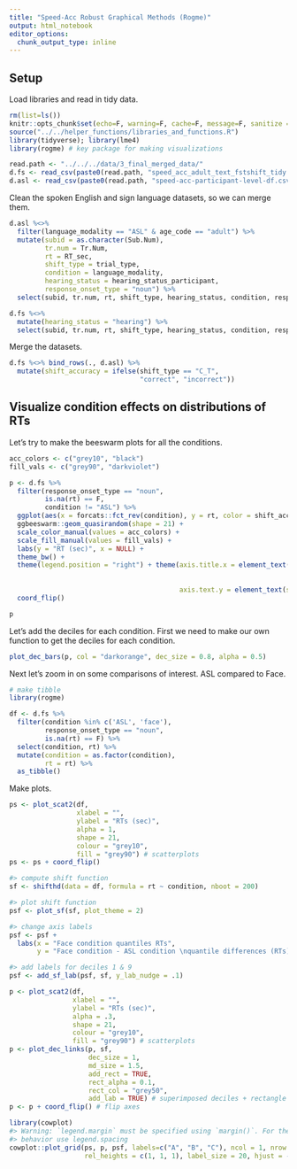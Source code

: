 ```yaml
---
title: "Speed-Acc Robust Graphical Methods (Rogme)"
output: html_notebook
editor_options: 
  chunk_output_type: inline
---
```



## Setup

Load libraries and read in tidy data.

```r
rm(list=ls())
knitr::opts_chunk$set(echo=F, warning=F, cache=F, message=F, sanitize = T)
source("../../helper_functions/libraries_and_functions.R")
library(tidyverse); library(lme4)
library(rogme) # key package for making visualizations
```

```r
read.path <- "../../../data/3_final_merged_data/"
d.fs <- read_csv(paste0(read.path, "speed_acc_adult_text_fstshift_tidy.csv.gz"))
d.asl <- read_csv(paste0(read.path, "speed-acc-participant-level-df.csv"))
```

Clean the spoken English and sign language datasets, so we can merge them.

```r
d.asl %<>% 
  filter(language_modality == "ASL" & age_code == "adult") %>% 
  mutate(subid = as.character(Sub.Num),
         tr.num = Tr.Num, 
         rt = RT_sec,
         shift_type = trial_type,
         condition = language_modality, 
         hearing_status = hearing_status_participant,
         response_onset_type = "noun") %>% 
  select(subid, tr.num, rt, shift_type, hearing_status, condition, response_onset_type)

d.fs %<>%
  mutate(hearing_status = "hearing") %>% 
  select(subid, tr.num, rt, shift_type, hearing_status, condition, response_onset_type)
```

Merge the datasets.

```r
d.fs %<>% bind_rows(., d.asl) %>% 
  mutate(shift_accuracy = ifelse(shift_type == "C_T", 
                                 "correct", "incorrect"))
```


## Visualize condition effects on distributions of RTs


Let's try to make the beeswarm plots for all the conditions. 

```r
acc_colors <- c("grey10", "black")
fill_vals <- c("grey90", "darkviolet")

p <- d.fs %>% 
  filter(response_onset_type == "noun",
         is.na(rt) == F,
         condition != "ASL") %>% 
  ggplot(aes(x = forcats::fct_rev(condition), y = rt, color = shift_accuracy, fill = shift_accuracy)) +
  ggbeeswarm::geom_quasirandom(shape = 21) + 
  scale_color_manual(values = acc_colors) +
  scale_fill_manual(values = fill_vals) +
  labs(y = "RT (sec)", x = NULL) +
  theme_bw() +
  theme(legend.position = "right") + theme(axis.title.x = element_text(size = 16, 
                                                                       face = "bold"), axis.title.y = element_text(size = 16, 
                                                                                                                   face = "bold"), axis.text.x = element_text(size = 14), 
                                           axis.text.y = element_text(size = 14)) +
  coord_flip()

p
```

Let's add the deciles for each condition. First we need to make our own function to get the deciles for each condition. 


```r
plot_dec_bars(p, col = "darkorange", dec_size = 0.8, alpha = 0.5)
```

Next let's zoom in on some comparisons of interest. ASL compared to Face.

```r
# make tibble
library(rogme)

df <- d.fs %>% 
  filter(condition %in% c('ASL', 'face'),
         response_onset_type == "noun",
         is.na(rt) == F) %>% 
  select(condition, rt) %>%
  mutate(condition = as.factor(condition),
         rt = rt) %>% 
  as_tibble()
```

Make plots. 

```r
ps <- plot_scat2(df,
                 xlabel = "",
                 ylabel = "RTs (sec)",
                 alpha = 1,
                 shape = 21,
                 colour = "grey10",
                 fill = "grey90") # scatterplots
ps <- ps + coord_flip()

#> compute shift function
sf <- shifthd(data = df, formula = rt ~ condition, nboot = 200)

#> plot shift function
psf <- plot_sf(sf, plot_theme = 2)

#> change axis labels
psf <- psf +
  labs(x = "Face condition quantiles RTs",
       y = "Face condition - ASL condition \nquantile differences (RTs)")

#> add labels for deciles 1 & 9
psf <- add_sf_lab(psf, sf, y_lab_nudge = .1)

p <- plot_scat2(df,
                xlabel = "",
                ylabel = "RTs (sec)",
                alpha = .3,
                shape = 21,
                colour = "grey10",
                fill = "grey90") # scatterplots
p <- plot_dec_links(p, sf,
                    dec_size = 1,
                    md_size = 1.5,
                    add_rect = TRUE,
                    rect_alpha = 0.1,
                    rect_col = "grey50",
                    add_lab = TRUE) # superimposed deciles + rectangle
p <- p + coord_flip() # flip axes
```

```r
library(cowplot)
#> Warning: `legend.margin` must be specified using `margin()`. For the old
#> behavior use legend.spacing
cowplot::plot_grid(ps, p, psf, labels=c("A", "B", "C"), ncol = 1, nrow = 3,
                   rel_heights = c(1, 1, 1), label_size = 20, hjust = -0.5, scale=.95)
```

